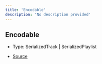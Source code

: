 ```yaml
---
title: 'Encodable'
description: 'No description provided'
---
```


## Encodable

- Type: SerializedTrack \| SerializedPlaylist

- [Source](https://github.com/androz2091/discord-player/blob/ce04b3f4c6671029ce4d4aa9090e56ac7e7f5666/packages/discord-player/src/utils/serde.ts#L14)
